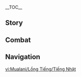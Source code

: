 {{CharacterTabs}}
{{LanguageTabs}}
{{Stub|1={{Meta/VO|rm=1}}}}
__TOC__
==Story==
{{VO/Story
|character           = Mualani
|language            = ja
|name                = ムアラニ

<!-- Hello -->
|vo_01_01_title      = 初めまして…
|vo_01_01_subtitle   = Hello
|vo_01_01_file       = VO_{language}{character} Hello.ogg
|vo_01_01_tx         = 旅人さん、旅の始まりへようこそ。あたしは「流泉の衆」のガイド、ムアラニだよ。何か要望があったら、いつでも手をあげて教えてね！さて、持ち物や武器をしまって、隣のパイモンをしっかり守ってあげて。一番大事なのは、悩みをぜーんぶ忘れること。さあ、あたしが用意したサメのサーフボードにしっかり立っててね&mdash;&mdash;最高の旅が始まるよ！
|vo_01_01_rm         = 

<!-- Chats -->
|vo_02_01_title      = 世間話·遊びに行く
|vo_02_01_subtitle   = Chat: Going Out
|vo_02_01_file       = VO_{language}{character} Chat - Going Out.ogg
|vo_02_01_tx         = 「遊びに行く」ってのは、「行く」ことが大事なの。来てさえくれれば、あとは全部あたしに任せればいいよ。
|vo_02_01_rm         = 

|vo_02_02_title      = 世間話·波を追う
|vo_02_02_subtitle   = Chat: Chasing Waves
|vo_02_02_file       = VO_{language}{character} Chat - Chasing Waves.ogg
|vo_02_02_tx         = 波を追いかけて走ったことある？やってみたい？やってみようよ？ほら、今すぐ行こ！一緒にいい感じの海辺を探してあげるよ。
|vo_02_02_rm         = 

|vo_02_03_title      = 世間話·団結
|vo_02_03_subtitle   = Chat: Unity
|vo_02_03_file       = VO_{language}{character} Chat - Unity.ogg
|vo_02_03_tx         = 一人で何かに挑む時、不可能なことはいっぱいある。でもみんなで挑めば、不可能だって可能になる！
|vo_02_03_rm         = 

<!-- Weather -->
|vo_03_01_title      = 雨の日…
|vo_03_01_subtitle   = When It Rains
|vo_03_01_file       = VO_{language}{character} When It Rains.ogg
|vo_03_01_tx         = イェーイ！濡れた地面ってドリフトにぴったりだよね！
|vo_03_01_rm         = 

|vo_03_02_title      = 雷の日…
|vo_03_02_subtitle   = When Thunder Strikes
|vo_03_02_file       = VO_{language}{character} When Thunder Strikes.ogg
|vo_03_02_tx         = わあ！どこに落ちた？
|vo_03_02_rm         = 

|vo_03_03_title      = 雪の日…
|vo_03_03_subtitle   = When It Snows
|vo_03_03_file       = VO_{language}{character} When It Snows.ogg
|vo_03_03_tx         = ううっ…さっさと用事を終わらせて温泉に入ろ…
|vo_03_03_rm         = 

|vo_03_04_title      = 晴れの日…
|vo_03_04_subtitle   = When the Sun Is Out
|vo_03_04_file       = VO_{language}{character} When the Sun Is Out.ogg
|vo_03_04_tx         = 寝転んで日向ぼっこしたい～！片面が焼けたら寝返りしてもう片面を焼くんだよ。
|vo_03_04_rm         = 

|vo_03_05_title      = 暴風の日…
|vo_03_05_subtitle   = When the Wind Is Blowing
|vo_03_05_file       = VO_{language}{character} When the Wind Is Blowing.ogg
|vo_03_05_tx         = 風が強いほど、波が大きいほど、難易度の高い動きに挑戦できる絶好のタイミングなんだ！
|vo_03_05_rm         = 

|vo_03_06_title      = 砂漠にいる時…
|vo_03_06_subtitle   = In the Desert
|vo_03_06_file       = VO_{language}{character} In the Desert.ogg
|vo_03_06_tx         = 砂の上でサーフィンするとスリルがあって気持ちいいんだろうなあ！「流泉の衆」ムアラニ、いざ参らんってね♪
|vo_03_06_rm         = 

<!-- Greetings -->
|vo_04_01_title      = おはよう…
|vo_04_01_subtitle   = Good Morning
|vo_04_01_file       = VO_{language}{character} Good Morning.ogg
|vo_04_01_tx         = わーい、今日は寝坊しなかった！自分へのご褒美に、豪華な朝ごはんにしよっと。
|vo_04_01_rm         = 

|vo_04_02_title      = こんにちは…
|vo_04_02_subtitle   = Good Afternoon
|vo_04_02_file       = VO_{language}{character} Good Afternoon.ogg
|vo_04_02_tx         = あ～あ、早起きなんてするんじゃなかった…ダメダメ、目の前にモラが見えてきちゃったよ。お昼に寝直さないとな…
|vo_04_02_rm         = 

|vo_04_03_title      = こんばんは…
|vo_04_03_subtitle   = Good Evening
|vo_04_03_file       = VO_{language}{character} Good Evening.ogg
|vo_04_03_tx         = 出前はいかが？熱いうちに必ず届けてあげる。あたしのサーフボードのスピードを信じて。
|vo_04_03_rm         = 

|vo_04_04_title      = おやすみ…
|vo_04_04_subtitle   = Good Night
|vo_04_04_file       = VO_{language}{character} Good Night.ogg
|vo_04_04_tx         = やばい…キャンプファイヤーで踊ってたら目が冴えちゃった…今日、絶対寝れないよ…うぅ。
|vo_04_04_rm         = 

<!-- About -->
|vo_05_01_title      = ムアラニ自身について·お店のとっておきの品
|vo_05_01_subtitle   = About {character}: Flagship Product
|vo_05_01_file       = VO_{language}{character} About {character} - Flagship Product.ogg
|vo_05_01_tx         = うちの店の商品は種類もクオリティも機能も色も、何から何まで全部あたしが厳選してるの。中でもとっておきの品は、やっぱりこの「プクフグウェア」。泳ぎが苦手な人には絶対おすすめだよ。一瞬で膨らんで、「プクフグフロート」に変わるんだ。これがあれば泳ぐときも安心！<br>泳いでない時も着れるんだよ。あたしはよくこれを着てパーティーに行ってるの。注目の的になれること間違いなし！ほら、こんな風にぼよ～ん、ぼよ～んってね…<br>ちなみに、運勢の上がるカラーのを使ってるよ！
|vo_05_01_rm         = 

|vo_05_02_title      = ムアラニ自身について·ダンス
|vo_05_02_subtitle   = About {character}: Dancing
|vo_05_02_friendship = 4
|vo_05_02_file       = VO_{language}{character} About {character} - Dancing.ogg
|vo_05_02_tx         = 「流泉の衆」は最高のリゾート地だよ。草とも山とも川とも分かりあえるみたいな感じがするし、みんなあたしたちの友達なの！<br>押し寄せる波、揺らめく海草、さざめく葉っぱ…どれもあたしのダンスの先生だよ。そのテンポとリズムに合わせて、体を揺らして、腰を振って、ぐるっと回って、はい！どう？ボーっとしてないで、一緒に踊ろ！
|vo_05_02_rm         = 

<!-- About Us -->
|vo_06_01_title      = 呼び込みについて…
|vo_06_01_subtitle   = About Us: Greetings
|vo_06_01_file       = VO_{language}{character} About Us - Greetings.ogg
|vo_06_01_tx         = サーフボードを見ていきなよ！色んな素材と柄のがあるんだよ。それから色も！君のラッキーカラーは？えっ、ないの？じゃあ、あたしが選んであげる。
|vo_06_01_rm         = 

|vo_06_02_title      = 命を託し合うことについて…
|vo_06_02_subtitle   = About Us: Mutual Trust
|vo_06_02_quest      = Black Stone Under a White Stone
|vo_06_02_friendship = 6
|vo_06_02_file       = VO_{language}{character} About Us - Mutual Trust.ogg
|vo_06_02_tx         = 一緒に夜神の国に行って、神秘の島の光を眺めた&mdash;&mdash;あたしたちはとっくに、命を託し合える仲間だよね。もしいつか、旅の途中で方向を見失ったら、絶対に教えて！この一流ガイドが、サーフボードを使ってでも道を開いてあげる！
|vo_06_02_rm         = 

<!-- Miscellany I -->
|vo_07_01_title      = 「神の目」について…
|vo_07_01_subtitle   = About the [[Vision]]
|vo_07_01_friendship = 4
|vo_07_01_file       = VO_{language}{character} About the Vision.ogg
|vo_07_01_tx         = 前に、「神の目」をプクフグフロートにつけてたことがあったの。海水みたいな藍色が、ぴったりだと思ってさ。でも友達とプクフグフロートでバレーボールをやった時、そのことが完全に頭から抜けちゃってて…砂浜に落っことしちゃったんだよね。「カシャーン」って音がしたけど…壊れなかったよ！きっと好運の兆しだよね！
|vo_07_01_rm         = 

|vo_07_02_title      = シェアしたいこと…
|vo_07_02_subtitle   = Something to Share
|vo_07_02_file       = VO_{language}{character} Something to Share.ogg
|vo_07_02_tx         = 犬って怖い？怖くないなら、うちの犬と友達になってあげてよ！人懐っこい子だから、誰を見ても駆け寄って挨拶しにくるし、撫でてほしいって目で見つめてくるんだよ。あたしたち、よく一緒に水遊びするんだけど、あの子はもうサーフィンをマスターしたの。さっすがお利口さんだよね～、あたしより賢いよ！<br>機会があったら紹介させてね。きっとプロペラみたいにぶんぶんしっぽを振って喜ぶと思う&mdash;&mdash;バシッてされないように気を付けてね、結構痛いから。へへっ。
|vo_07_02_rm         = 

|vo_07_03_title      = 興味のあること…
|vo_07_03_subtitle   = Interesting Things
|vo_07_03_file       = VO_{language}{character} Interesting Things.ogg
|vo_07_03_tx         = 「流泉の衆」にいるコホラ竜は、あたしたちと一緒で温泉が好きなんだよ。同じプールに浸かることもよくあるしね。一緒にいる子がどういう性格なのか分からなかったら、ひとまず距離を取ったほうがいいよ。<br>コホラ竜の性格をどうやって判断するかって？へへっ、簡単だよ。ゆっくり近づいて、探りを入れるの。噛みついてこなければ優しい子ってこと…噛みついてきたら…親しいからこそのスキンシップ、かな？
|vo_07_03_rm         = 

<!-- About Others -->
|vo_08_01_title      = マーヴィカについて…
|vo_08_01_subtitle   = About [[Mavuika]]
|vo_08_01_friendship = 4
|vo_08_01_file       = VO_{language}{character} About Mavuika.ogg
|vo_08_01_tx         = 炎神様はナタで一番尊敬されてる人で、あたしもすごく憧れてるの。炎神様だからってだけじゃないよ。あのね…サーフィンする姿がめちゃくちゃ格好いいんだ！<br>炎神様を水上レースに誘ったことがあるんだけど…ん？どっちが勝ったのかって？そうだなあ、じゃあまずはあたしと勝負して。あたしに勝てたら教えてあげる！
|vo_08_01_rm         = 

|vo_08_02_title      = カチーナについて…
|vo_08_02_subtitle   = About [[Kachina]]
|vo_08_02_friendship = 4
|vo_08_02_file       = VO_{language}{character} About Kachina.ogg
|vo_08_02_tx         = カチーナちゃんは温厚で優しくて、話す前に色々考えちゃう子だよ。優秀なのに、何も言わないから周りに舐められちゃってるんだよね。はぁ…あたしはカチーナちゃんの実力を疑ったことは一度もないけど、あの子自信がなさすぎて、批判する言葉を真に受けないか心配なの…だから、カチーナちゃんを励ますだけじゃなくて、あの子の優秀なところをみんなにアピールしてるんだ。いつかはきっと、みんなも見方を変えてくれるって信じてるよ。
|vo_08_02_rm         = 

|vo_08_03_title      = キィニチについて…
|vo_08_03_subtitle   = About [[Kinich]]
|vo_08_03_friendship = 4
|vo_08_03_file       = VO_{language}{character} About Kinich.ogg
|vo_08_03_tx         = アハウったら、一日でキィニチの一年分より沢山喋るの。あんな状況でも一切影響されずに、自分なりの判断ができるキィニチはすごいなあ。思い返せば、運勢の話をする時だけは、珍しく意気投合して二人ともまったく無関心ですって態度になるんだけどね…
|vo_08_03_rm         = 

|vo_08_04_title      = チャスカについて…
|vo_08_04_subtitle   = About [[Chasca]]
|vo_08_04_friendship = 4
|vo_08_04_file       = VO_{language}{character} About Chasca.ogg
|vo_08_04_tx         = チャスカとは小さい頃からの知り合いだよ。おもちゃの取り合いで何回かケンカしたこともあるくらい。だから…あの子が「調停者」になったって知ったときは結構驚いたな。ゆっくり成長する人もいれば、短い時間ですっごい成長を遂げる人もいるって云うけど、あたしって…まだ成長期に入ってないのかな~？
|vo_08_04_rm         = 

|vo_08_05_title      = シトラリについて…
|vo_08_05_subtitle   = About [[Citlali]]
|vo_08_05_friendship = 4
|vo_08_05_file       = VO_{language}{character} About Citlali.ogg
|vo_08_05_tx         = シトラリおばあさまは間違いなく「謎煙の主」の最も経験豊富な祭司だよ。ちょっとした先輩とかじゃなくて、一番の大先輩！おばあさまの占いって、ほんっと良くあたるんだよね。昔、商売のラッキーカラーはピンクと青だって教えてくれたんだけど、やっぱり、今お店で一番売れてるのはピンクと青が入ってるプクフグフロートだよ。<br>最近もよく付きまと…じゃなくて、会いに行ってるんだけど、こないだは「外の者が幸運をもたらしてくれる」って言ってた…えっ、待って、もしかして君がその「外の者」！？
|vo_08_05_rm         = 

|vo_08_06_title      = イアンサについて
|vo_08_06_subtitle   = About [[Iansan]]
|vo_08_06_friendship = 4
|vo_08_06_file       = VO_{language}{character} About Iansan.ogg
|vo_08_06_tx         = イアンサは豊穣の邦の誇りどころか、ナタの誇りだよ。何回も「帰火聖夜の巡礼」に参加してるんだけど、今でも全勝記録をキープしてるの！あたしはそのトレーニングのレッスンを申し込んで、入会費まで支払ったけど…ただ、ずっと行く時間がなくて…<br>まあ、白状するよ。実はある日、トレーニングし終わった時のカチーナちゃんを見て、頭にある声がこうささやいてくれた。「まあ、あたしが得意なのは水上のプログラムだから、陸地に居すぎると打ち上げられた魚みたいになっちゃう」ってね…うん、心の声に従うことにしたの。
|vo_08_06_rm         = 

|vo_08_07_title      = シロネンについて…
|vo_08_07_subtitle   = About [[Xilonen]]
|vo_08_07_friendship = 4
|vo_08_07_file       = VO_{language}{character} About Xilonen.ogg
|vo_08_07_tx         = 炎神様でさえ認めた職人の力は疑う余地もないよね。たとえ古名がバラバラになっても、彼女なら完璧に復元できるでしょ…って！縁起の悪いこと言っちゃったかな？あんな大事なものがバラバラになるわけないよね！今のはナシ、君は何も聞こえなかった。ね？
|vo_08_07_rm         = 

|vo_08_08_title      = イファについて…
|vo_08_08_subtitle   = About [[Ifa]]
|vo_08_08_friendship = 4
|vo_08_08_file       = VO_{language}{character} About Ifa.ogg
|vo_08_08_tx         = イファはノリがいいよ！何を遊ぶにしても喜んで応じてくれる。そして何でも手っ取り早くそつなくこなせちゃう。彼が医者になってなければ、水上スポーツのコーチになってほしかったね。部族が違うって？そんなの問題じゃないよ！
|vo_08_08_rm         = 

|vo_08_09_title      = 夢見月瑞希について…
|vo_08_09_subtitle   = About [[Yumemizuki Mizuki]]
|vo_08_09_friendship = 4
|vo_08_09_file       = VO_{language}{character} About Yumemizuki Mizuki.ogg
|vo_08_09_tx         = ほんと顔が広いんだね！瑞希はあたしたち「流泉の衆」の友達だよ。見た目は物静かーって感じだけど、話の引き出しが多くて、どんな話題でもそのまま広げることができちゃうの…えへへ、彼女と話してると、時間が経つのも忘れちゃうんだ～<br>あっ、そうそう！瑞希がこっちで作った支店が近々オープンするから、時間があったら応援に来てね。紫色のプクフグフロートを開店祝いにプレゼントするつもりだから。気に入ってくれたら嬉しいなぁ！
|vo_08_09_rm         = 

|vo_08_10_title      = ヴァレサについて…
|vo_08_10_subtitle   = About [[Varesa]]
|vo_08_10_friendship = 4
|vo_08_10_file       = VO_{language}{character} About Varesa.ogg
|vo_08_10_tx         = ヴァレサ…あっ！ヴァレサちゃんのことだね！実力はあるのに、試合が苦手なかわいい子！イアンサが前に、あの子をここに連れてきて水泳の特訓をさせてたよ！休憩中によくビーチに寝転がってマンガウォーベンを読んでたから、あたしもいくつか読ませてもらったんだ！ヴァレサちゃんってさ、昔の勇士の名前をたくさん知ってて、あたしたち「流泉の衆」の戦士も知ってるの。あたしでさえ覚えてない戦士もたくさんいて、本当にすごいんだよ！
|vo_08_10_rm         = 

<!-- More About -->
|vo_09_01_title      = ムアラニを知る·1
|vo_09_01_subtitle   = More About {character}: I
|vo_09_01_file       = VO_{language}{character} More About {character} - 01.ogg
|vo_09_01_tx         = 時間ある？うちに来ておしゃべりしない？温泉に浸かりながらおしゃべりするのも悪くないよ！それとも行きたい場所とかある？なんでも付き合うよ。せっかくだしと思って、カメラ持ってきちゃった。あたしがお手本ポーズを見せてあげる。ね、今日はきっと面白い写真が撮れるよ！
|vo_09_01_rm         = 

|vo_09_02_title      = ムアラニを知る·2
|vo_09_02_subtitle   = More About {character}: II
|vo_09_02_friendship = 3
|vo_09_02_file       = VO_{language}{character} More About {character} - 02.ogg
|vo_09_02_tx         = ガイドは経験の問われる仕事だよ。幸い先祖たちは色んな貴重な風習や経験を残してくれてるから、いっぱい助けてもらってる。でもそういうルールだからって、何も考えずに従ってるわけじゃないから安心してね。自分でも試してみて、有益だなって分かった風習だけを守るようにしてるんだ。<br>どんなものがダメかって？うーん…例えば、新しい場所を探索した時にこんなことがあった&mdash;&mdash;目の前に橋があるのに、地図には「船に乗って渡れ」って書いてあるの。水の流れを測ったり、橋の安全性やギミックをチェックしたりしてみたけど…結局、先祖が橋を渡れって書かなかったのは、当時は橋がなかったからだった！<br>ってことで、まあ…ガイドにはやっぱり経験が必要だよね…
|vo_09_02_rm         = 

|vo_09_03_title      = ムアラニを知る·3
|vo_09_03_subtitle   = More About {character}: III
|vo_09_03_friendship = 4
|vo_09_03_file       = VO_{language}{character} More About {character} - 03.ogg
|vo_09_03_tx         = 外から来た観光客をもてなすのが好き。みんなガイドの仕事が終わると、ナタの風土や人情について教えたことに感謝してくれるんだ。旅の途中では、みんなからも故郷のこととか、経験とか、あたしの聞いたことのない話とか、色々聞けるしね。だから、あたしもみんなに感謝してる…あたしにとっては、ある意味…貴重な「心の旅」でもあるって感じかな。
|vo_09_03_rm         = 

|vo_09_04_title      = ムアラニを知る·4
|vo_09_04_subtitle   = More About {character}: IV
|vo_09_04_friendship = 5
|vo_09_04_file       = VO_{language}{character} More About {character} - 04.ogg
|vo_09_04_tx         = できるだけみんなに受け入れてもらえるような形で友達を作ってるつもりだけど…はは…親切過ぎて対応に困るって、遠回しに言われることがあるから…今は知り合ってしばらくは控えめにしてるんだ。仲良くなってから距離感を縮めて行こうって…<br>あっ、もしあたしによくないとこがあったら、遠慮なく言ってね！面と向かって言うのが嫌なら、匿名でメッセージを残してくれてもいいよ？絶対に直すから！
|vo_09_04_rm         = 

|vo_09_05_title      = ムアラニを知る·5
|vo_09_05_subtitle   = More About {character}: V
|vo_09_05_quest      = Black Stone Under a White Stone
|vo_09_05_friendship = 6
|vo_09_05_file       = VO_{language}{character} More About {character} - 05.ogg
|vo_09_05_tx         = 「帰火聖夜の巡礼」に参加してから、やっぱり窮地に立たされた人はみんな無限の可能性を秘めてるって確信したよ！それでも、「二人」は「一人」より選択肢が多いし、「三人」は「二人」より勝算があると思う…みんなが一致団結すれば、きっと奇跡を起こせるよ！<br>例えば「夜巡者の戦争」みたいに、代々ナタを守ってきた英雄たちも、今のあたしたちも、これから頑張ってくれる後輩たちも…みんなの努力を積み重ねてこそ、より良いナタを築けるって思うの。たぶんこれが、「ウモジャ」の意味なんだろうね…
|vo_09_05_rm         = 

<!-- Miscellany II -->
|vo_10_01_title      = ムアラニの趣味…
|vo_10_01_subtitle   = {character}'s Hobbies
|vo_10_01_file       = VO_{language}{character} Hobbies.ogg
|vo_10_01_tx         = 水泳、飛び込み、水上スキー、サーフィン、パラグライダー、ビーチバレー、ボートレース、ダイビング、ウォーターバレーボール、フリーダイビング…好きなスポーツはプクフグフロートの手を借りても数えきれないくらい、いっぱいあるよ。遊び疲れたらそのまま水の上に浮かんで休むんだけど、うっかり寝ちゃうんだよね。気ままに浮かぶのって気持ちいいけど、目覚めた時どこに流れ着くかわからないっていうのと、部族の年長者にくどくど叱られるのが玉に瑕だな…
|vo_10_01_rm         = 

|vo_10_02_title      = ムアラニの悩み…
|vo_10_02_subtitle   = {character}'s Troubles
|vo_10_02_file       = VO_{language}{character} Troubles.ogg
|vo_10_02_tx         = 落ち込む時は、「大丈夫、ただ運が悪かっただけ。一生不運が続くわけない」って自分に言い聞かせるの。そうすると気分が少しずつ回復するんだ。それでもダメなら、スピリットウェイに乗って、急カーブのところで思いっきり叫ぶの。何回かやれば、到底追ってこられないほど遠くに悩みを置き去りにできるよ。
|vo_10_02_rm         = 

|vo_10_03_title      = 好きな食べ物…
|vo_10_03_subtitle   = Favorite Food
|vo_10_03_file       = VO_{language}{character} Favorite Food.ogg
|vo_10_03_tx         = 野菜や獣肉、鳥肉とかが一切入ってない、お皿から溢れ出すほどの海鮮料理かな。一口食べたら、海に飛び込んだ小さな魚になったみたいに、水の中を泳ぐ気分になれるんだ…はぁ…大満足。
|vo_10_03_rm         = 

|vo_10_04_title      = 嫌いな食べ物…
|vo_10_04_subtitle   = Least Favorite Food
|vo_10_04_file       = VO_{language}{character} Least Favorite Food.ogg
|vo_10_04_tx         = 小さい頃、こっそり牛乳を温泉に捨ててたのを後悔してるの。あんなことしなきゃ、もっと背が伸びてたはずなのに…でも大丈夫。もう二度としないってアテアおばさんと約束したから！今ならまだ間に合うはず…ちゃんと牛乳を飲んで大きくなるよ！君も気を付けてね。
|vo_10_04_rm         = 

<!-- Receiving a Gift -->
|vo_11_01_title      = 贈り物を受け取る·1
|vo_11_01_subtitle   = Receiving a Gift: I
|vo_11_01_file       = VO_{language}{character} Receiving a Gift - 01.ogg
|vo_11_01_tx         = どうしてこんなに美味しいの？サーフボードでそこらを三周したいくらい美味しい…ぜったい落ちずに行けるよ！
|vo_11_01_rm         = 

|vo_11_02_title      = 贈り物を受け取る·2
|vo_11_02_subtitle   = Receiving a Gift: II
|vo_11_02_file       = VO_{language}{character} Receiving a Gift - 02.ogg
|vo_11_02_tx         = もっとある？パーティー会場に置いたらきっとすぐなくなっちゃうくらい美味しいよ。
|vo_11_02_rm         = 

|vo_11_03_title      = 贈り物を受け取る·3
|vo_11_03_subtitle   = Receiving a Gift: III
|vo_11_03_file       = VO_{language}{character} Receiving a Gift - 03.ogg
|vo_11_03_tx         = 温泉で温めてみたら？きっと食感が良くなるよ！
|vo_11_03_rm         = 

<!-- Birthday -->
|vo_12_01_title      = 誕生日…
|vo_12_01_subtitle   = Birthday
|vo_12_01_file       = VO_{language}{character} Birthday (Aether).ogg
|vo_12_01_tx         = {{A|VO JA Mualani Birthday (Lumine).ogg}} ハッピーバースデー！後でプレゼントを開けてね。今日は特別に、一番人気のレストランを予約したんだ…きっと他にも友達からいっぱい祝福が届いてるだろうけど、一緒に見知らぬ旅の人も祝ってくれるって言ったら、参加してみたくならない？<br>へへっ、さあ座って座って。みんなからのお祝いの言葉を受け取ってよ。コホン&mdash;&mdash;みんな、注目！今日はあたしの友達&mdash;&mdash;すっごい人格者で、世にも獰猛な巨獣を倒した実力者…繊細な魂を癒した大英雄の誕生日だよ！みんなも一緒に祝ってあげて。まずは&mdash;&mdash;財宝運が上がりますように！そこの人も祝ってくれる？じゃあ&mdash;&mdash;戦いが上手くいきますように！よ～し、じゃあせーのっ&mdash;&mdash;お誕生日おめでとう！元気で幸せな日々が続きますように！
|vo_12_01_rm         = 

<!-- Feelings About Ascension -->
|vo_13_01_title      = 突破した感想·起
|vo_13_01_subtitle   = Feelings About Ascension: Intro
|vo_13_01_ascension  = 1
|vo_13_01_file       = VO_{language}{character} Feelings About Ascension - 01.ogg
|vo_13_01_tx         = やったぁ♪ちょうど欲しかったんだよね！いっただき～！
|vo_13_01_rm         = 

|vo_13_02_title      = 突破した感想·承
|vo_13_02_subtitle   = Feelings About Ascension: Building Up
|vo_13_02_ascension  = 2
|vo_13_02_file       = VO_{language}{character} Feelings About Ascension - 02.ogg
|vo_13_02_tx         = 力がみなぎってきちゃった。ドキドキハラハラのビーチバレーで戦わない？
|vo_13_02_rm         = 

|vo_13_03_title      = 突破した感想·転
|vo_13_03_subtitle   = Feelings About Ascension: Climax
|vo_13_03_ascension  = 4
|vo_13_03_file       = VO_{language}{character} Feelings About Ascension - 03.ogg
|vo_13_03_tx         = ツキが回ってきた…今なら前回の波にも勝てる気がする！よし、今すぐ挑戦しよ？
|vo_13_03_rm         = 

|vo_13_04_title      = 突破した感想·結
|vo_13_04_subtitle   = Feelings About Ascension: Conclusion
|vo_13_04_ascension  = 6
|vo_13_04_file       = VO_{language}{character} Feelings About Ascension - 04.ogg
|vo_13_04_tx         = いつもはお客さんの安全を考えて、危ないところには行かないようにって忠告するんだけど、君の場合はやむを得ないこともあるし、たまにはどうしても自分から危険な地に足を踏み入れなきゃいけないことがあるってわかってる。だから君の身の安全を守るために、そばに居させて。一緒に窮地を乗り越えよう。
|vo_13_04_rm         = 
}}

==Combat==
{{Combat VO
|character           = Mualani
|language            = ja

<!-- Elemental Skill -->
|skill_1_tx          = しゅっぱーつ！
|skill_1_rm          = Shuppaatsu!
|skill_2_tx          = ドリフト～♪
|skill_2_rm          = Dorifuto~♪
|skill_3_tx          = 加速するよ！
|skill_3_rm          = Kasoku suru yo!
|skill_4_tx          = ひゅー！
|skill_4_rm          = Hyuu!
|skill_5_tx          = さいっこう！
|skill_5_rm          = Saikkou!
|skill_6_tx          = 波が来たよ！
|skill_6_rm          = Nami ga kita yo!

<!-- Elemental Burst -->
|burst_1_tx          = ビッグウェーブ&mdash;&mdash;ざぶーんっ！
|burst_1_rm          = Biggu weebu{{lmdash}} Zabuun'!
|burst_2_tx          = ざぶざぶサメくんアターック！
|burst_2_rm          = Zabuzabu Same-kun ataakku!
|burst_3_tx          = 注目～！君に幸あれ！
|burst_3_rm          = Chuumoku~! Kimi ni sachiare!

<!-- Sprint Start -->
|sprint-s_1_tx       = 行くよ～♪
|sprint-s_1_rm       = Iku yo~♪
|sprint-s_2_tx       = サーフボード、貸そうか？
|sprint-s_2_rm       = Saafuboodo, kasou ka?
|sprint-s_3_file     = Sprint Start 03

<!-- Deploying Wind Glider -->
|glider_1_file       = Deploying Wind Glider 01,Deploying Wind Glider 02,Deploying Wind Glider 03

<!-- Opening Treasure Chest -->
|chest_1_tx          = ね、今日は幸運の日だって言ったでしょ！
|chest_1_rm          = Ne, kyou wa kou'un no hi datte itta desho!
|chest_2_tx          = いいものは箱の一番底に隠れてるものなんだよ。
|chest_2_rm          = Ii mono wa hako no ichiban soko ni kakureteru mono nan da yo.
|chest_3_tx          = あっ、落ちちゃったよ、早く拾って。金運のほうは落ちてないといいんだけど…
|chest_3_rm          = A', mochichatta yo, hayaku hirotte. Kin'un no hou wa mochite nai to ii ndakedo...

<!-- Low HP -->
|low-hp_1_tx         = お客さんを守らなきゃ。
|low-hp_1_rm         = Okyaku-san wo mamoranakya.
|low-hp_2_tx         = 今日は運が悪いね…
|low-hp_2_rm         = Kyou wa un ga warui ne...
|low-hp_3_tx         = 絶対に…勝つ！
|low-hp_3_rm         = Zettai ni... katsu!

<!-- Ally Low HP -->
|ally-low-hp_1_tx    = 君は独りじゃないよ！
|ally-low-hp_1_rm    = Kimi wa hitori ja nai yo!
|ally-low-hp_2_tx    = ひどい。あたしがボコボコにしたげる！
|ally-low-hp_2_rm    = Hidoi. Atashi ga bokoboko ni shitageru!

<!-- Fallen -->
|fallen_1_tx         = ガイドが脱落するなんて…
|fallen_1_rm         = Gaido ga datsuraku suru nante...
|fallen_2_tx         = 「我々は独りで戦ったりしない」…
|fallen_2_rm         = "Wareware wa hitori de tatakattari shinai"...
|fallen_3_tx         = ゴールは…家に帰ること…
|fallen_3_rm         = Gooru wa... Ie ni kaeru koto...

<!-- Light Hit Taken -->
|hit-l_1_tx          = はいはい。
|hit-l_1_rm          = Hai hai.
|hit-l_1_file        = Light Hit Taken 02
|hit-l_2_file        = Light Hit Taken 01,Light Hit Taken 03,Light Hit Taken 04,Light Hit Taken 05,Light Hit Taken 06

<!-- Heavy Hit Taken -->
|hit-h_1_tx          = いい加減にして！
|hit-h_1_rm          = Ii kagen ni shite!
|hit-h_2_tx          = サーフボードが&mdash;&mdash;
|hit-h_2_rm          = Saafuboodo ga{{lmdash}}
|hit-h_3_file        = Heavy Hit Taken 03,Heavy Hit Taken 04,Heavy Hit Taken 05,Heavy Hit Taken 06

<!-- Joining Party -->
|join_1_tx           = わあ！このチームなら、絶対勝てるね！
|join_1_rm           = Waa! Kono chiimu nara, zettai kateru ne!
|join_2_tx           = やっほー。みんな元気？
|join_2_rm           = Yahhoo. Minna genki?
|join_3_tx           = よーし！行っくぞ～！
|join_3_rm           = Yooshi! Ikku zo~!

<!-- Character Idles -->
|idle_1_file         = Standby 01

<!-- Light Attack -->
|atk-l_1_file        = Light Attack 01,Light Attack 02,Light Attack 03,Light Attack 04,Light Attack 05,Light Attack 06,Light Attack 07

<!-- Mid Attack -->
|atk-m_1_file        = Mid Attack 01,Mid Attack 02,Mid Attack 03

<!-- Heavy Attack -->
|atk-h_1_file        = Heavy Attack 01,Heavy Attack 02,Heavy Attack 03

<!-- Climbing -->
|climb_1_file        = Climbing 01,Climbing 02,Climbing 03

<!-- Climbing Breath -->
|climb-b_1_file      = Climbing Breath 01,Climbing Breath 02,Climbing Breath 03

<!-- Jumping -->
|jump_1_file         = Jumping 01,Jumping 02,Jumping 03,Jumping 04,Jumping 05

<!-- Nightsoul Transmission -->
|nightsoul_1_actual_tx = {{tx}}
|nightsoul_1_actual_rm = 
}}

==Navigation==
{{Character Navbox|vo-ja}}

[[vi:Mualani/Lồng Tiếng/Tiếng Nhật]]